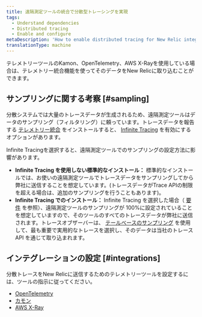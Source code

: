 ```yaml
---
title: 遠隔測定ツールの統合で分散型トレーシングを実現
tags:
  - Understand dependencies
  - Distributed tracing
  - Enable and configure
metaDescription: 'How to enable distributed tracing for New Relic integrations with third-party telemetry tools (Open Census, Kamon, OpenTelemetry, AWS X-Ray).'
translationType: machine
---
```


テレメトリーツールのKamon、OpenTelemetry、AWS X-Rayを使用している場合は、テレメトリー統合機能を使ってそのデータをNew Relicに取り込むことができます。

## サンプリングに関する考察 [#sampling]

分散システムでは大量のトレースデータが生成されるため、遠隔測定ツールはデータのサンプリング（フィルタリング）に頼っています。トレースデータを報告する [テレメトリー統合](/docs/integrations/open-source-telemetry-integrations) をインストールすると、 [Infinite Tracing](https://newrelic.com/products/edge-infinite-tracing) を有効にするオプションがあります。

Infinite Tracingを選択すると、遠隔測定ツールでのサンプリングの設定方法に影響があります。

* **Infinite Tracing を使用しない標準的なインストール：** 標準的なインストールでは、お使いの遠隔測定ツールでトレースデータをサンプリングしてから弊社に送信することを想定しています。(トレースデータがTrace APIの制限を超える場合は、追加のサンプリングを行うこともあります)。
* **Infinite Tracing でのインストール：** Infinite Tracing を選択した場合（ [要件](/docs/understand-dependencies/distributed-tracing/infinite-tracing/introduction-infinite-tracing#requirements) を参照）、遠隔測定ツールのサンプリングが 100%に設定されていることを想定していますので、そのツールのすべてのトレースデータが弊社に送信されます。トレースオブザーバーは、 [テールベースのサンプリング](/docs/understand-dependencies/distributed-tracing/get-started/how-new-relic-distributed-tracing-works#tail-based) を使用して、最も重要で実用的なトレースを選択し、そのデータは当社のトレース API を通じて取り込まれます。

## インテグレーションの設定 [#integrations]

分散トレースをNew Relicに送信するためのテレメトリーツールを設定するには、ツールの指示に従ってください。

* [OpenTelemetry](/docs/integrations/open-source-telemetry-integrations/opentelemetry/opentelemetry-quick-start/)
* [カモン](/docs/integrations/open-source-telemetry-integrations/open-source-telemetry-integration-list/kamon-reporter)
* [AWS X-Ray](/docs/integrations/amazon-integrations/aws-integrations-list/aws-x-ray-monitoring-integration)
